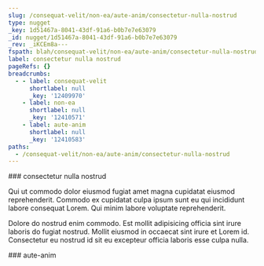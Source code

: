 ```yaml
---
slug: /consequat-velit/non-ea/aute-anim/consectetur-nulla-nostrud
type: nugget
_key: 1d51467a-8041-43df-91a6-b0b7e7e63079
_id: nugget/1d51467a-8041-43df-91a6-b0b7e7e63079
_rev: _iKCEm8a---
fspath: blah/consequat-velit/non-ea/aute-anim/consectetur-nulla-nostrud.md
label: consectetur nulla nostrud
pageRefs: {}
breadcrumbs:
  - - label: consequat-velit
      shortlabel: null
      _key: '12409970'
    - label: non-ea
      shortlabel: null
      _key: '12410571'
    - label: aute-anim
      shortlabel: null
      _key: '12410583'
paths:
  - /consequat-velit/non-ea/aute-anim/consectetur-nulla-nostrud
---
```


<NuggetArea>
<Nugget slug="/consequat-velit/non-ea/aute-anim/consectetur-nulla-nostrud" type="nugget" _key="1d51467a-8041-43df-91a6-b0b7e7e63079" _id="nugget/1d51467a-8041-43df-91a6-b0b7e7e63079" _rev="_iKCEm8a---" fspath="blah/consequat-velit/non-ea/aute-anim/consectetur-nulla-nostrud.md" label="consectetur nulla nostrud" paths="/consequat-velit/non-ea/aute-anim/consectetur-nulla-nostrud">
<NuggetBody>
### consectetur nulla nostrud

Qui ut commodo dolor eiusmod fugiat amet magna cupidatat eiusmod reprehenderit. Commodo ex cupidatat culpa ipsum sunt eu qui incididunt labore consequat Lorem. Qui minim labore voluptate reprehenderit.

Dolore do nostrud enim commodo. Est mollit adipisicing officia sint irure laboris do fugiat nostrud. Mollit eiusmod in occaecat sint irure et Lorem id. Consectetur eu nostrud id sit eu excepteur officia laboris esse culpa nulla.

</NuggetBody>
<Breadcrumbs>
<Crumbs>
<Crumb _key="12409970" label="consequat-velit" /><Crumb _key="12410571" label="non-ea" /><Crumb _key="12410583" label="aute-anim" />
</Crumbs>
</Breadcrumbs>
</Nugget>

<NuggetsInbound>
</NuggetsInbound>
<NuggetsOutbound>
</NuggetsOutbound>
</NuggetArea>
<PassagesInbound>
<Passage direction="inbound" type="passage" _key="12410583" _id="passage/12410583" _rev="_iKCEm8W--A" label="aute-anim" passage="aute-anim" fspath="blah/consequat-velit/non-ea/aute-anim" paths="/consequat-velit/non-ea/aute-anim" slug="/consequat-velit/non-ea/aute-anim">
<NuggetBody>
### aute-anim

</NuggetBody>
<Breadcrumbs>
<Crumbs>
<Crumb _key="12409970" label="consequat-velit" /><Crumb _key="12410571" label="non-ea" />
</Crumbs>
</Breadcrumbs>
</Passage>

</PassagesInbound>
<PassagesOutbound>
</PassagesOutbound>